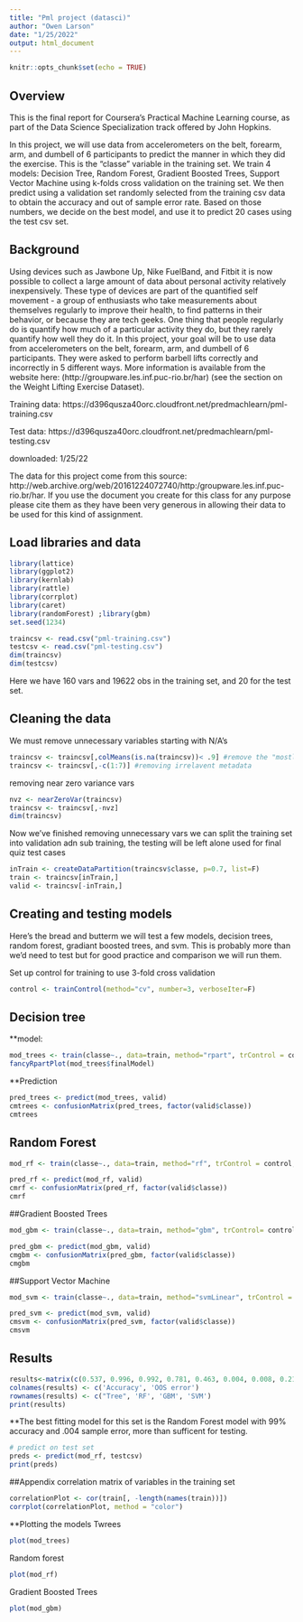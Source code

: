 ---
title: "Pml project (datasci)"
author: "Owen Larson"
date: "1/25/2022"
output: html_document
---

```{r setup, include=FALSE}
knitr::opts_chunk$set(echo = TRUE)
```
## Overview
This is the final report for Coursera’s Practical Machine Learning course, as part of the Data Science Specialization track offered by John Hopkins.

In this project, we will use data from accelerometers on the belt, forearm, arm, and dumbell of 6 participants to predict the manner in which they did the exercise. This is the “classe” variable in the training set. We train 4 models: Decision Tree, Random Forest, Gradient Boosted Trees, Support Vector Machine using k-folds cross validation on the training set. We then predict using a validation set randomly selected from the training csv data to obtain the accuracy and out of sample error rate. Based on those numbers, we decide on the best model, and use it to predict 20 cases using the test csv set.

## Background
Using devices such as Jawbone Up, Nike FuelBand, and Fitbit it is now possible to collect a large amount of data about personal activity relatively inexpensively. These type of devices are part of the quantified self movement - a group of enthusiasts who take measurements about themselves regularly to improve their health, to find patterns in their behavior, or because they are tech geeks. One thing that people regularly do is quantify how much of a particular activity they do, but they rarely quantify how well they do it. In this project, your goal will be to use data from accelerometers on the belt, forearm, arm, and dumbell of 6 participants. They were asked to perform barbell lifts correctly and incorrectly in 5 different ways. More information is available from the website here: (http://groupware.les.inf.puc-rio.br/har) (see the section on the Weight Lifting Exercise Dataset).

Training data:
https://d396qusza40orc.cloudfront.net/predmachlearn/pml-training.csv

Test data:
https://d396qusza40orc.cloudfront.net/predmachlearn/pml-testing.csv

downloaded: 1/25/22

The data for this project come from this source: http://web.archive.org/web/20161224072740/http:/groupware.les.inf.puc-rio.br/har. If you use the document you create for this class for any purpose please cite them as they have been very generous in allowing their data to be used for this kind of assignment.

## Load libraries and data
```{r code}
library(lattice)
library(ggplot2)
library(kernlab)
library(rattle)
library(corrplot)
library(caret)
library(randomForest) ;library(gbm)
set.seed(1234)

traincsv <- read.csv("pml-training.csv")
testcsv <- read.csv("pml-testing.csv")
dim(traincsv)
dim(testcsv)
```
Here we have 160 vars and 19622 obs in the training set, and 20 for the test set.

## Cleaning the data
We must remove unnecessary variables starting with N/A's

```{r clean}
traincsv <- traincsv[,colMeans(is.na(traincsv))< .9] #remove the "mostly" na columns
traincsv <- traincsv[,-c(1:7)] #removing irrelavent metadata
```
removing near zero variance vars
```{r clean2}
nvz <- nearZeroVar(traincsv)
traincsv <- traincsv[,-nvz]
dim(traincsv)
```
Now we've finished removing unnecessary vars we can split the training set into validation adn sub training, the testing will be left alone used for final quiz test cases
```{r splitdata}
inTrain <- createDataPartition(traincsv$classe, p=0.7, list=F)
train <- traincsv[inTrain,]
valid <- traincsv[-inTrain,]
```
## Creating and testing models
Here's the bread and butterm we will test a few models, decision trees, random forest, gradiant boosted trees, and svm. This is probably more than we'd need to test but for good practice and comparison we will run them.

Set up control for training to use 3-fold cross validation
```{r control}
control <- trainControl(method="cv", number=3, verboseIter=F)
```

## Decision tree
**model:
```{r decision tree model}
mod_trees <- train(classe~., data=train, method="rpart", trControl = control, tuneLength = 5)
fancyRpartPlot(mod_trees$finalModel)
```
**Prediction
```{r decision tree prediction}
pred_trees <- predict(mod_trees, valid)
cmtrees <- confusionMatrix(pred_trees, factor(valid$classe))
cmtrees
```
## Random Forest
```{r random forest}
mod_rf <- train(classe~., data=train, method="rf", trControl = control, tuneLength = 5)

pred_rf <- predict(mod_rf, valid)
cmrf <- confusionMatrix(pred_rf, factor(valid$classe))
cmrf
```
##Gradient Boosted Trees
```{r Gbm}
mod_gbm <- train(classe~., data=train, method="gbm", trControl= control, tuneLength = 5, verbose = F)

pred_gbm <- predict(mod_gbm, valid)
cmgbm <- confusionMatrix(pred_gbm, factor(valid$classe))
cmgbm
```
##Support Vector Machine
```{r svm}
mod_svm <- train(classe~., data=train, method="svmLinear", trControl = control, tuneLength = 5, verbose = F)

pred_svm <- predict(mod_svm, valid)
cmsvm <- confusionMatrix(pred_svm, factor(valid$classe))
cmsvm
```
## Results
```{r resulsmatrix}
results<-matrix(c(0.537, 0.996, 0.992, 0.781, 0.463, 0.004, 0.008, 0.219), ncol = 2, nrow = 4)
colnames(results) <- c('Accuracy', 'OOS error')
rownames(results) <- c("Tree", 'RF', 'GBM', 'SVM')
print(results)
```

**The best fitting model for this set is the Random Forest model with 99% accuracy and .004 sample error, more than sufficent for testing.
```{r testing}
# predict on test set
preds <- predict(mod_rf, testcsv)
print(preds)
```
##Appendix
correlation matrix of variables in the training set
```{r corrmatrix}
correlationPlot <- cor(train[, -length(names(train))])
corrplot(correlationPlot, method = "color")
```
**Plotting the models
Twrees
```{r plot_trees, echo=FALSE}
plot(mod_trees)
```
Random forest
```{r plot_rf, echo=FALSE}
plot(mod_rf)
```
Gradient Boosted Trees
```{r plot_gbm, echo=FALSE}
plot(mod_gbm)
```

